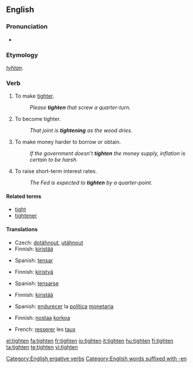 ==English==

===Pronunciation===
* {{rhymes|aɪtən}}

===Etymology===
{{etyl|ang}} ''[[tyhtan]]''.

===Verb===
{{en-verb}}

# To make [[tight]]er.
#: ''Please '''tighten''' that screw a quarter-turn.''
# To become tighter.
#: ''That joint is '''tightening''' as the wood dries.''
# {{economics}} To make money harder to borrow or obtain.
#: ''If the government doesn't '''tighten''' the money supply, inflation is certain to be harsh.''
# {{economics}} To raise short-term interest rates.
#: ''The Fed is expected to '''tighten''' by a quarter-point.''

====Related terms====
* [[tight]]
* [[tightener]]

====Translations====
{{trans-top|to make tighter}}
* Czech: [[dotáhnout]], [[utáhnout]]
* Finnish: [[kiristää]]
{{trans-mid}}
* Spanish: [[tensar]]
{{trans-bottom}}

{{trans-top|to become tighter}}
* Finnish: [[kiristyä]]
{{trans-mid}}
* Spanish: [[tensarse]]
{{trans-bottom}}

{{trans-top|to make money harder to obtain}}
* Finnish: [[kiristää]]
{{trans-mid}}
* Spanish: [[endurecer]] la [[política]] [[monetaria]]
{{trans-bottom}}

{{trans-top|to raise interest rate}}
* Finnish: [[nostaa]] [[korko|korkoa]]
{{trans-mid}}
* French: [[resserer]] les [[taux]]
{{trans-bottom}}

[[Category:English ergative verbs]]
[[Category:English words suffixed with -en]]

[[el:tighten]]
[[fa:tighten]]
[[fr:tighten]]
[[io:tighten]]
[[it:tighten]]
[[hu:tighten]]
[[fi:tighten]]
[[ta:tighten]]
[[te:tighten]]
[[vi:tighten]]